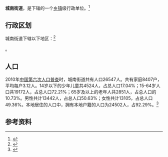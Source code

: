 {{中国乡级行政区|37/07/25/004/000}}

'''城南街道'''，是{{PRC admin/fullname|37/07/25/004/000|3}}下辖的一个[[乡镇|乡镇]]级行政单位。<ref>{{PRC admin/ref sgc|{{PRC admin/parent|37/07/25/004/000}}}}</ref>

== 行政区划 ==

城南街道下辖以下地区：<ref>{{PRC admin/ref sgc|37/07/25/004/000}}</ref>

{{PRC admin/children|37/07/25/004/000}}。
== 人口 ==

2010年[[中国第六次人口普查|中国第六次人口普查]]时，城南街道共有人口26547人。共有家庭8407户，平均每户3.12人。14岁以下的少年儿童共4524人，占总人口17.04%；15-64岁人口共19172人，占总人口72.21%；65岁及以上的老年人共2851人，占总人口的10.73%。男性共计13442人，占总人口50.63%；女性共计13105，占总人口49.36%。本地居住的人口中，拥有本地户籍的人口为24502人，占92.29%。<ref name="人口普查2010">{{cite web| url =http://www.yearbookchina.com/navipage-n2013030152000017.html| title =《中国2010年人口普查分乡、镇、街道资料》| author =中国国务院人口普查办公室、中国国家统计局人口就业统计司等| year =2010| website =统计年鉴分享平台| page =表15 山东省乡、镇、街道人口| format =收费| access-date =2018-07-19| archive-url =https://web.archive.org/web/20180719084356/http://www.yearbookchina.com/navipage-n2013030152000017.html| archive-date =2018-07-19| dead-url =yes}}</ref>

== 参考资料 ==

{{reflist}}

{{行政区划小作品}}
{{PRC admin/navcat|37/07/25/004/000}}